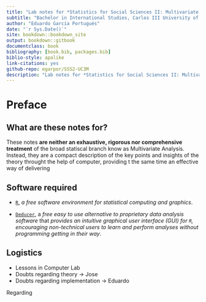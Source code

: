 ```yaml
--- 
title: "Lab notes for *Statistics for Social Sciences II: Multivariate Techniques*"
subtitle: "Bachelor in International Studies, Carlos III University of Madrid"
author: "Eduardo García Portugués"
date: "`r Sys.Date()`"
site: bookdown::bookdown_site
output: bookdown::gitbook
documentclass: book
bibliography: [book.bib, packages.bib]
biblio-style: apalike
link-citations: yes
github-repo: egarpor/SSS2-UC3M
description: "Lab notes for *Statistics for Social Sciences II: Multivariate Techniques*"
---
```


# Preface {-}

## What are these notes for? {-}

These notes **are neither an exhaustive, rigorous nor comprehensive treatment** of the broad statiscal branch know as Multivariate Analysis. Instead, they are a compact description of the key points and insights of the theory throught the help of computer, providing t the same time an effective way of delivering


## Software required {-}

- [`R`](https://cran.r-project.org/), *a free software environment for statistical computing and graphics*.

- [`Deducer`](http://www.deducer.org/), a *free easy to use alternative to proprietary data analysis software* that *provides an intuitive graphical user interface (GUI) for `R`, encouraging non-technical users to learn and perform analyses without programming getting in their way*. 

## Logistics {-}

- Lessons in Computer Lab
- Doubts regarding theory -> Jose
- Doubts regarding implementation -> Eduardo

Regarding 

